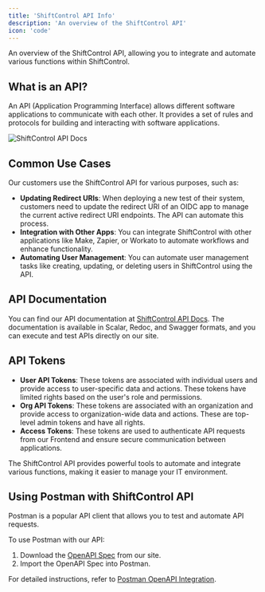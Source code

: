 ```yaml
---
title: 'ShiftControl API Info'
description: 'An overview of the ShiftControl API'
icon: 'code'
---
```


<p style={{fontSize: "large"}}>An overview of the ShiftControl API, allowing you to integrate and automate various functions within ShiftControl.</p>

## What is an API?

An API (Application Programming Interface) allows different software applications to communicate with each other. It provides a set of rules and protocols for building and interacting with software applications.

<img
    src="/img/ShiftControl/API/shiftcontrol-api-docs.png"
    alt="ShiftControl API Docs"
/>

## Common Use Cases

Our customers use the ShiftControl API for various purposes, such as:

- **Updating Redirect URIs**: When deploying a new test of their system, customers need to update the redirect URI of an OIDC app to manage the current active redirect URI endpoints. The API can automate this process.
- **Integration with Other Apps**: You can integrate ShiftControl with other applications like Make, Zapier, or Workato to automate workflows and enhance functionality.
- **Automating User Management**: You can automate user management tasks like creating, updating, or deleting users in ShiftControl using the API.

## API Documentation

You can find our API documentation at [ShiftControl API Docs](https://api.shiftcontrol.io/api-docs). The documentation is available in Scalar, Redoc, and Swagger formats, and you can execute and test APIs directly on our site.

## API Tokens

- **User API Tokens**: These tokens are associated with individual users and provide access to user-specific data and actions. These tokens have limited rights based on the user's role and permissions.
- **Org API Tokens**: These tokens are associated with an organization and provide access to organization-wide data and actions. These are top-level admin tokens and have all rights.
- **Access Tokens**: These tokens are used to authenticate API requests from our Frontend and ensure secure communication between applications.

The ShiftControl API provides powerful tools to automate and integrate various functions, making it easier to manage your IT environment.

## Using Postman with ShiftControl API

Postman is a popular API client that allows you to test and automate API requests.

To use Postman with our API:

1. Download the [OpenAPI Spec](https://api.shiftcontrol.io/api-docs/openapi.json) from our site.
2. Import the OpenAPI Spec into Postman.

For detailed instructions, refer to [Postman OpenAPI Integration](https://learning.postman.com/docs/integrations/available-integrations/working-with-openAPI/).
